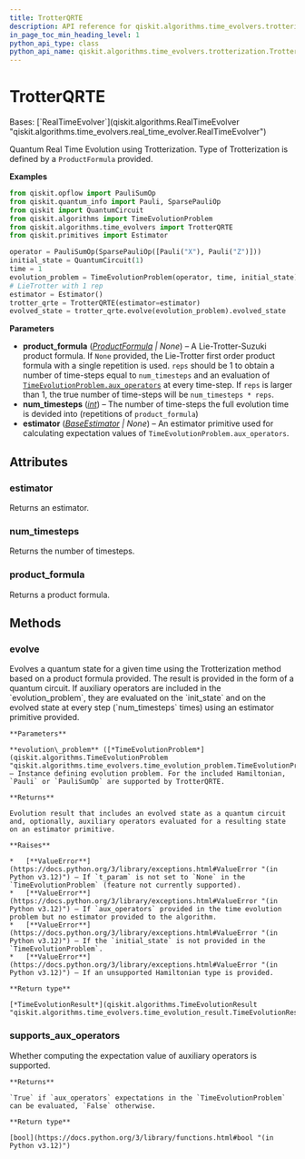 ```yaml
---
title: TrotterQRTE
description: API reference for qiskit.algorithms.time_evolvers.trotterization.TrotterQRTE
in_page_toc_min_heading_level: 1
python_api_type: class
python_api_name: qiskit.algorithms.time_evolvers.trotterization.TrotterQRTE
---
```


# TrotterQRTE

<Class id="qiskit.algorithms.time_evolvers.trotterization.TrotterQRTE" isDedicatedPage={true} github="https://github.com/qiskit/qiskit/tree/stable/0.25/qiskit/algorithms/time_evolvers/trotterization/trotter_qrte.py" signature="qiskit.algorithms.time_evolvers.trotterization.TrotterQRTE(product_formula=None, estimator=None, num_timesteps=1)">
  Bases: [`RealTimeEvolver`](qiskit.algorithms.RealTimeEvolver "qiskit.algorithms.time_evolvers.real_time_evolver.RealTimeEvolver")

  Quantum Real Time Evolution using Trotterization. Type of Trotterization is defined by a `ProductFormula` provided.

  **Examples**

  ```python
  from qiskit.opflow import PauliSumOp
  from qiskit.quantum_info import Pauli, SparsePauliOp
  from qiskit import QuantumCircuit
  from qiskit.algorithms import TimeEvolutionProblem
  from qiskit.algorithms.time_evolvers import TrotterQRTE
  from qiskit.primitives import Estimator

  operator = PauliSumOp(SparsePauliOp([Pauli("X"), Pauli("Z")]))
  initial_state = QuantumCircuit(1)
  time = 1
  evolution_problem = TimeEvolutionProblem(operator, time, initial_state)
  # LieTrotter with 1 rep
  estimator = Estimator()
  trotter_qrte = TrotterQRTE(estimator=estimator)
  evolved_state = trotter_qrte.evolve(evolution_problem).evolved_state
  ```

  **Parameters**

  *   **product\_formula** ([*ProductFormula*](qiskit.synthesis.ProductFormula "qiskit.synthesis.ProductFormula") *| None*) – A Lie-Trotter-Suzuki product formula. If `None` provided, the Lie-Trotter first order product formula with a single repetition is used. `reps` should be 1 to obtain a number of time-steps equal to `num_timesteps` and an evaluation of [`TimeEvolutionProblem.aux_operators`](qiskit.algorithms.TimeEvolutionProblem#aux_operators "qiskit.algorithms.TimeEvolutionProblem.aux_operators") at every time-step. If `reps` is larger than 1, the true number of time-steps will be `num_timesteps * reps`.
  *   **num\_timesteps** ([*int*](https://docs.python.org/3/library/functions.html#int "(in Python v3.12)")) – The number of time-steps the full evolution time is devided into (repetitions of `product_formula`)
  *   **estimator** ([*BaseEstimator*](qiskit.primitives.BaseEstimator "qiskit.primitives.BaseEstimator") *| None*) – An estimator primitive used for calculating expectation values of `TimeEvolutionProblem.aux_operators`.

  ## Attributes

  ### estimator

  <Attribute id="qiskit.algorithms.time_evolvers.trotterization.TrotterQRTE.estimator" name="estimator">
    Returns an estimator.
  </Attribute>

  ### num\_timesteps

  <Attribute id="qiskit.algorithms.time_evolvers.trotterization.TrotterQRTE.num_timesteps" name="num_timesteps">
    Returns the number of timesteps.
  </Attribute>

  ### product\_formula

  <Attribute id="qiskit.algorithms.time_evolvers.trotterization.TrotterQRTE.product_formula" name="product_formula">
    Returns a product formula.
  </Attribute>

  ## Methods

  ### evolve

  <Function id="qiskit.algorithms.time_evolvers.trotterization.TrotterQRTE.evolve" name="evolve" signature="evolve(evolution_problem)">
    Evolves a quantum state for a given time using the Trotterization method based on a product formula provided. The result is provided in the form of a quantum circuit. If auxiliary operators are included in the `evolution_problem`, they are evaluated on the `init_state` and on the evolved state at every step (`num_timesteps` times) using an estimator primitive provided.

    **Parameters**

    **evolution\_problem** ([*TimeEvolutionProblem*](qiskit.algorithms.TimeEvolutionProblem "qiskit.algorithms.time_evolvers.time_evolution_problem.TimeEvolutionProblem")) – Instance defining evolution problem. For the included Hamiltonian, `Pauli` or `PauliSumOp` are supported by TrotterQRTE.

    **Returns**

    Evolution result that includes an evolved state as a quantum circuit and, optionally, auxiliary operators evaluated for a resulting state on an estimator primitive.

    **Raises**

    *   [**ValueError**](https://docs.python.org/3/library/exceptions.html#ValueError "(in Python v3.12)") – If `t_param` is not set to `None` in the `TimeEvolutionProblem` (feature not currently supported).
    *   [**ValueError**](https://docs.python.org/3/library/exceptions.html#ValueError "(in Python v3.12)") – If `aux_operators` provided in the time evolution problem but no estimator provided to the algorithm.
    *   [**ValueError**](https://docs.python.org/3/library/exceptions.html#ValueError "(in Python v3.12)") – If the `initial_state` is not provided in the `TimeEvolutionProblem`.
    *   [**ValueError**](https://docs.python.org/3/library/exceptions.html#ValueError "(in Python v3.12)") – If an unsupported Hamiltonian type is provided.

    **Return type**

    [*TimeEvolutionResult*](qiskit.algorithms.TimeEvolutionResult "qiskit.algorithms.time_evolvers.time_evolution_result.TimeEvolutionResult")
  </Function>

  ### supports\_aux\_operators

  <Function id="qiskit.algorithms.time_evolvers.trotterization.TrotterQRTE.supports_aux_operators" name="supports_aux_operators" signature="classmethod supports_aux_operators()">
    Whether computing the expectation value of auxiliary operators is supported.

    **Returns**

    `True` if `aux_operators` expectations in the `TimeEvolutionProblem` can be evaluated, `False` otherwise.

    **Return type**

    [bool](https://docs.python.org/3/library/functions.html#bool "(in Python v3.12)")
  </Function>
</Class>

